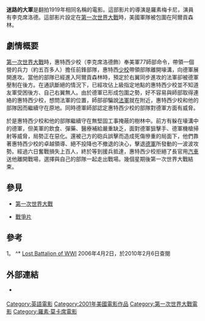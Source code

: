 {{Infobox Film
| name           = 迷路的大軍
| original_name  = ''The Lost Battalion''
| image       = The Lost Battalion .jpg
| caption     = 迷路的大軍的DVD封面
| director       = [[羅素梅卡尼_(Russell_Mulcahy)|羅素梅卡尼 (Russell Mulcahy)]]
| producer       = 
| writer         = James Carabatsos
| starring       = 李克席洛德 (Rick Schroder)<br/>菲爾麥基 (Phil McKee)<br/>傑米哈里斯 (Jamie Harris)<br/>傑羅丹 (Jay Rodan)<br/>Adam James<br/>Daniel Caltagirone<br/>Andre Vippolis<br/>Michael Goldstrom
| music = Richard Marvin
| cinematography = Jonathan Freeman
| editing = 	
| distributor    = A&E電視網
| released       = {{flagicon|USA}}2001年
| runtime        = 92分鐘
| country        = {{USA}}<br/>{{flagicon|Luxembourg}}[[盧森堡|盧森堡]]
| language       = {{flagicon|USA}}[[英語|英語]]<br/>{{flagicon|Germany}}[[德語|德語]]
| budget         = 
| gross = 
| followed_by    = 
| amg_id         = 
| imdb_id        = 0287535
}}

'''迷路的大軍'''是翻拍1919年相同名稱的電影。這部影片的導演是羅素梅卡尼，演員有李克席洛德。這部影片設定在[[第一次世界大戰|第一次世界大戰]]時，美國軍隊被包圍在阿爾貢森林。

==劇情概要==

[[第一次世界大戰|第一次世界大戰]]時，惠特西少校（李克席洛德飾）奉美軍77師部命令，帶領一個營的兵力（約五百多人）擔任前鋒部隊，惠特西[[少校|少校]]帶領部隊離開壕溝，向德軍展開進攻。當他的部隊已經進入阿爾貢森林時，預定於右翼同步進攻的法軍卻被德軍壓制在後方。在通訊斷絕的情況下，已經攻佔上級指定地點的惠特西少校並不知道友軍受困後方、自己右翼無人。由於德軍已形成包圍之勢，好不容易與師部取得連絡的惠特西少校，想問法軍的位置，師部卻騙說[[法軍|法軍]]就在附近，惠特西少校和他的部隊因而繼續守在原地。同時德軍師部認定惠特西少校的部隊對德軍方面有威脅。

於是惠特西少校和他的部隊繼續守在無堅固工事掩蔽的樹林中。前方有躲在壕溝中的德軍，但美軍的飲食、彈藥、醫療補給嚴重缺乏，面對德軍狙擊手、德軍機槍掃射等威脅，局勢正在惡化。還被己方的砲兵誤擊而造成死傷慘重的局面下，他們靠著惠特西少校的卓越領導、絕不投降也不撤退的決心，擊退[[德軍|德軍]]所發動的一波波攻勢。經過六日奮戰損失上百人，終於等到援兵抵達，惠特西少校拒絕了長官用[[汽車|汽車]]送他離開戰場，選擇與自己的部隊一起走出戰場。幾個星期後第一次世界大戰結束。

== 參見 ==

*[[第一次世界大戰|第一次世界大戰]]

*[[戰爭片|戰爭片]]

== 參考 ==

1。 ^{{en}}* [http://prosites-johnrcotter.homestead.com/lost_battalion.html/ Lost Battalion of WWI] 2006年4月2日，於2010年2月6日查閱

== 外部連結 ==
*{{en}} {{imdb title | id=0287535 | title=The Lost Battalion}}

{{羅素·莫卡席}}
{{DEFAULTSORT:Lost Battalion, The}}
[[Category:英語電影|Category:英語電影]]
[[Category:2001年美國電影作品|Category:2001年美國電影作品]]
[[Category:第一次世界大戰電影|Category:第一次世界大戰電影]]
[[Category:羅素·莫卡席電影|Category:羅素·莫卡席電影]]
